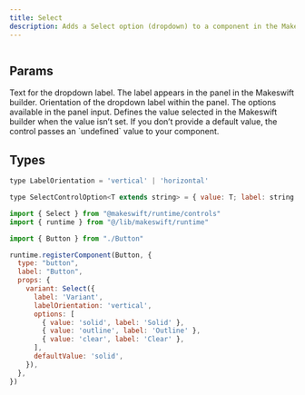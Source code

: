 ```yaml
---
title: Select
description: Adds a Select option (dropdown) to a component in the Makeswift builder to visually select a value from an `array` prop.
---
```


<Frame
  type="glass"
  caption=""
>
  <img src="" />
</Frame>

## Params

<ParamField query="label" type="string" default="Text">
  Text for the dropdown label. The label appears in the panel in the Makeswift
  builder.
</ParamField>

<ParamField query="labelOrientation" type="LabelOrientation" default="horizontal">
  Orientation of the dropdown label within the panel.
</ParamField>

<ParamField query="options" type="SelectControlOption<T>[]" required>
  The options available in the panel input.
</ParamField>

<ParamField query="defaultValue" type="T" default="undefined">
  Defines the value selected in the Makeswift builder when the
  value isn’t set. If you don’t provide a default value, the control
  passes an `undefined` value to your component.
</ParamField>

## Types

```javascript LabelOrientation
type LabelOrientation = 'vertical' | 'horizontal'
```

```javascript SelectControlOption
type SelectControlOption<T extends string> = { value: T; label: string }
```

<RequestExample>

```jsx /components/Button/Button.makeswift.js
import { Select } from "@makeswift/runtime/controls"
import { runtime } from "@/lib/makeswift/runtime"

import { Button } from "./Button"

runtime.registerComponent(Button, {
  type: "button",
  label: "Button",
  props: {
    variant: Select({
      label: 'Variant',
      labelOrientation: 'vertical',
      options: [
        { value: 'solid', label: 'Solid' },
        { value: 'outline', label: 'Outline' },
        { value: 'clear', label: 'Clear' },
      ],
      defaultValue: 'solid',
    }),
  },
})
```

</RequestExample>
